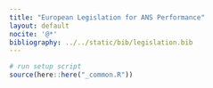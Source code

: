 ```yaml
---
title: "European Legislation for ANS Performance"
layout: default
nocite: '@*'
bibliography: ../../static/bib/legislation.bib
---
```

```r
# run setup script
source(here::here("_common.R"))
```

